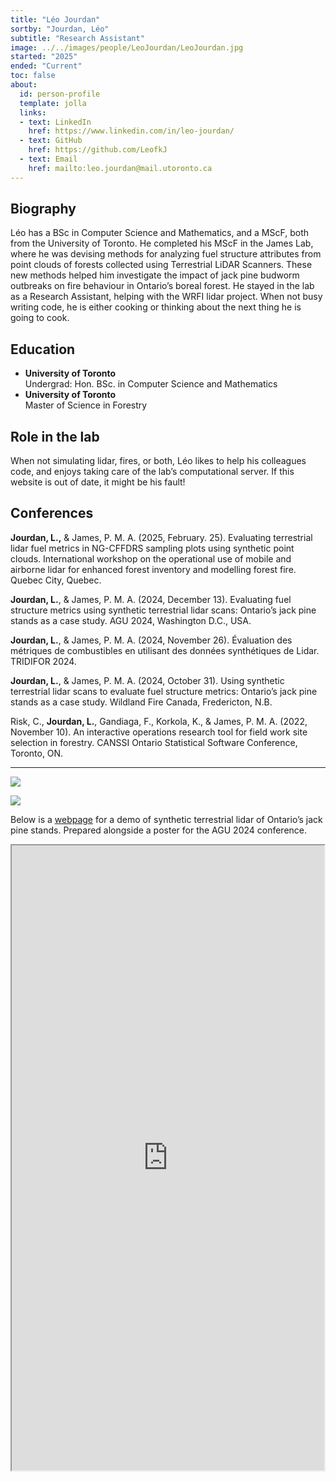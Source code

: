 ```yaml
---
title: "Léo Jourdan"
sortby: "Jourdan, Léo"
subtitle: "Research Assistant"
image: ../../images/people/LeoJourdan/LeoJourdan.jpg
started: "2025"
ended: "Current"
toc: false
about:
  id: person-profile
  template: jolla
  links:
  - text: LinkedIn
    href: https://www.linkedin.com/in/leo-jourdan/
  - text: GitHub
    href: https://github.com/LeofkJ
  - text: Email
    href: mailto:leo.jourdan@mail.utoronto.ca
---
```


::: {#person-profile}
:::
## Biography

Léo has a BSc in Computer Science and Mathematics, and a MScF, both from the University of Toronto. He completed his MScF in the James Lab, where he was devising methods for analyzing fuel structure attributes from point clouds of forests collected using Terrestrial LiDAR Scanners. These new methods helped him investigate the impact of jack pine budworm outbreaks on fire behaviour in Ontario’s boreal forest. He stayed in the lab as a Research Assistant, helping with the WRFI lidar project. When not busy writing code, he is either cooking or thinking about the next thing he is going to cook.


## Education

-   **University of Toronto**<br /> Undergrad: Hon. BSc. in Computer Science and Mathematics
-   **University of Toronto**<br /> Master of Science in Forestry

## Role in the lab

When not simulating lidar, fires, or both, Léo likes to help his colleagues code, and enjoys taking care of the lab's computational server. If this website is out of date, it might be his fault!

## Conferences

**Jourdan, L.,** & James, P. M. A. (2025, February. 25). Evaluating terrestrial lidar fuel metrics in NG-CFFDRS sampling plots  using synthetic point clouds. International workshop on the operational use of mobile and airborne lidar for enhanced forest inventory and modelling forest fire. Quebec City, Quebec.

**Jourdan, L.**, & James, P. M. A. (2024, December 13). Evaluating fuel structure metrics using synthetic terrestrial lidar scans: Ontario’s jack pine stands as a case study. AGU 2024, Washington D.C., USA.

**Jourdan, L.**, & James, P. M. A. (2024, November 26). Évaluation des métriques de combustibles en utilisant des données synthétiques de Lidar. TRIDIFOR 2024.

**Jourdan, L.**, & James, P. M. A. (2024, October 31). Using synthetic terrestrial lidar scans to evaluate fuel structure metrics: Ontario’s jack pine stands as a case study. Wildland Fire Canada, Fredericton, N.B.

Risk, C., **Jourdan, L.**, Gandiaga, F., Korkola, K., & James, P. M. A. (2022, November 10). An interactive operations research tool for field work site selection in forestry. CANSSI Ontario Statistical Software Conference, Toronto, ON.

__________________________________________
::: {.grid}
::: {.g-col-6}
![](/images/people/LeoJourdan/LeoJourdan-Fieldwork.jpg)
:::
::: {.g-col-6}
![](/images/people/LeoJourdan/TLS-Scan.jpeg)
:::
:::
Below is a [webpage](https://leofkj.github.io/AGUPoster/) for a demo of synthetic terrestrial lidar of Ontario's jack pine stands. Prepared alongside a poster for the AGU 2024 conference.

```{=html}
<iframe width="500" height="1000" src="https://leofkj.github.io/AGUPoster/" title="AGU 2024 demo"></iframe>
```

